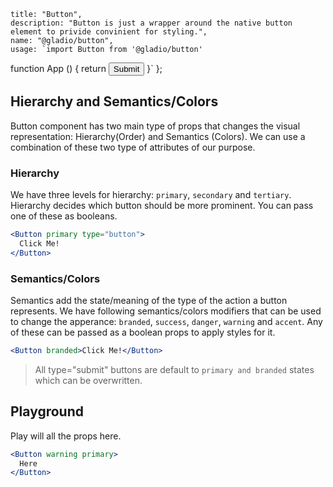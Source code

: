 
    title: "Button",
    description: "Button is just a wrapper around the native button element to privide convinient for styling.",
    name: "@gladio/button",
    usage: `import Button from '@gladio/button'
function App () {
  return <Button>Submit</Button>
}`
};


## Hierarchy and Semantics/Colors

Button component has two main type of props that changes the visual representation: Hierarchy(Order) and Semantics (Colors). We can use a combination of these two type of attributes of our purpose.

### Hierarchy

We have three levels for hierarchy: `primary`, `secondary` and `tertiary`. Hierarchy decides which button should be more prominent. You can pass one of these as booleans.

```jsx live=true
<Button primary type="button">
  Click Me!
</Button>
```

### Semantics/Colors

Semantics add the state/meaning of the type of the action a button represents. We have following semantics/colors
modifiers that can be used to change the apperance:
`branded`, `success`, `danger`, `warning` and `accent`. Any of these can be passed as a boolean props to apply styles
for it.


```jsx live=true
<Button branded>Click Me!</Button>
```


> All type="submit" buttons are default to `primary and branded` states which can be overwritten.


## Playground

Play will all the props here.

```jsx live=true
<Button warning primary>
  Here
</Button>
```

